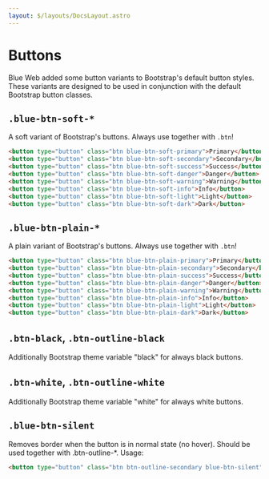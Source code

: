 ```yaml
---
layout: $/layouts/DocsLayout.astro
---
```



# Buttons

Blue Web added some button variants to Bootstrap's default button styles. These variants are designed to be used in conjunction with the default Bootstrap button classes.

## `.blue-btn-soft-*`

A soft variant of Bootstrap's buttons. Always use together with `.btn`!

```html use:RenderBlock
<button type="button" class="btn blue-btn-soft-primary">Primary</button>
<button type="button" class="btn blue-btn-soft-secondary">Secondary</button>
<button type="button" class="btn blue-btn-soft-success">Success</button>
<button type="button" class="btn blue-btn-soft-danger">Danger</button>
<button type="button" class="btn blue-btn-soft-warning">Warning</button>
<button type="button" class="btn blue-btn-soft-info">Info</button>
<button type="button" class="btn blue-btn-soft-light">Light</button>
<button type="button" class="btn blue-btn-soft-dark">Dark</button>
```

## `.blue-btn-plain-*`

A plain variant of Bootstrap's buttons. Always use together with `.btn`!

```html use:RenderBlock
<button type="button" class="btn blue-btn-plain-primary">Primary</button>
<button type="button" class="btn blue-btn-plain-secondary">Secondary</button>
<button type="button" class="btn blue-btn-plain-success">Success</button>
<button type="button" class="btn blue-btn-plain-danger">Danger</button>
<button type="button" class="btn blue-btn-plain-warning">Warning</button>
<button type="button" class="btn blue-btn-plain-info">Info</button>
<button type="button" class="btn blue-btn-plain-light">Light</button>
<button type="button" class="btn blue-btn-plain-dark">Dark</button>
```

## `.btn-black`, `.btn-outline-black`

Additionally Bootstrap theme variable "black" for always black buttons.

## `.btn-white`, `.btn-outline-white`

Additionally Bootstrap theme variable "white" for always white buttons.

## `.blue-btn-silent`

Removes border when the button is in normal state (no hover). Should be used together with .btn-outline-\*.
Usage:

```html use:RenderBlock
<button type="button" class="btn btn-outline-secondary blue-btn-silent">Primary</button>
```
